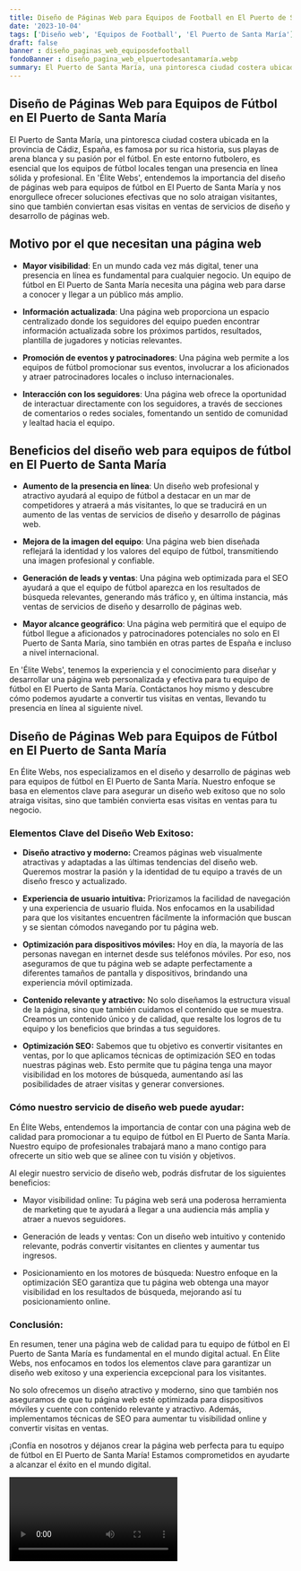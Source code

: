 ```yaml
---
title: Diseño de Páginas Web para Equipos de Football en El Puerto de Santa María
date: '2023-10-04'
tags: ['Diseño web', 'Equipos de Football', 'El Puerto de Santa María']
draft: false
banner : diseño_paginas_web_equiposdefootball
fondoBanner : diseño_pagina_web_elpuertodesantamaría.webp
summary: El Puerto de Santa María, una pintoresca ciudad costera ubicada en la provincia de Cádiz, España, es famosa por su rica historia, sus playas de arena blanca y su pasión por el fútbol. En este entorno futbolero, es esencial que los equipos de fútbol locales tengan una presencia en línea sólida y profesional. En 'Élite Webs', entendemos la importancia del diseño de páginas web para equipos de fútbol en El Puerto de Santa María y nos enorgullece ofrecer soluciones efectivas que no solo atraigan visitantes, sino que también conviertan esas visitas en ventas de servicios de diseño y desarrollo de páginas web.
---
```


## Diseño de Páginas Web para Equipos de Fútbol en El Puerto de Santa María

El Puerto de Santa María, una pintoresca ciudad costera ubicada en la provincia de Cádiz, España, es famosa por su rica historia, sus playas de arena blanca y su pasión por el fútbol. En este entorno futbolero, es esencial que los equipos de fútbol locales tengan una presencia en línea sólida y profesional. En 'Élite Webs', entendemos la importancia del diseño de páginas web para equipos de fútbol en El Puerto de Santa María y nos enorgullece ofrecer soluciones efectivas que no solo atraigan visitantes, sino que también conviertan esas visitas en ventas de servicios de diseño y desarrollo de páginas web.

## Motivo por el que necesitan una página web

- **Mayor visibilidad**: En un mundo cada vez más digital, tener una presencia en línea es fundamental para cualquier negocio. Un equipo de fútbol en El Puerto de Santa María necesita una página web para darse a conocer y llegar a un público más amplio.

- **Información actualizada**: Una página web proporciona un espacio centralizado donde los seguidores del equipo pueden encontrar información actualizada sobre los próximos partidos, resultados, plantilla de jugadores y noticias relevantes.

- **Promoción de eventos y patrocinadores**: Una página web permite a los equipos de fútbol promocionar sus eventos, involucrar a los aficionados y atraer patrocinadores locales o incluso internacionales.

- **Interacción con los seguidores**: Una página web ofrece la oportunidad de interactuar directamente con los seguidores, a través de secciones de comentarios o redes sociales, fomentando un sentido de comunidad y lealtad hacia el equipo.

## Beneficios del diseño web para equipos de fútbol en El Puerto de Santa María

- **Aumento de la presencia en línea**: Un diseño web profesional y atractivo ayudará al equipo de fútbol a destacar en un mar de competidores y atraerá a más visitantes, lo que se traducirá en un aumento de las ventas de servicios de diseño y desarrollo de páginas web.

- **Mejora de la imagen del equipo**: Una página web bien diseñada reflejará la identidad y los valores del equipo de fútbol, transmitiendo una imagen profesional y confiable.

- **Generación de leads y ventas**: Una página web optimizada para el SEO ayudará a que el equipo de fútbol aparezca en los resultados de búsqueda relevantes, generando más tráfico y, en última instancia, más ventas de servicios de diseño y desarrollo de páginas web.

- **Mayor alcance geográfico**: Una página web permitirá que el equipo de fútbol llegue a aficionados y patrocinadores potenciales no solo en El Puerto de Santa María, sino también en otras partes de España e incluso a nivel internacional.

En 'Élite Webs', tenemos la experiencia y el conocimiento para diseñar y desarrollar una página web personalizada y efectiva para tu equipo de fútbol en El Puerto de Santa María. Contáctanos hoy mismo y descubre cómo podemos ayudarte a convertir tus visitas en ventas, llevando tu presencia en línea al siguiente nivel.

<GifSeo />

<Cta />

## Diseño de Páginas Web para Equipos de Fútbol en El Puerto de Santa María

En Élite Webs, nos especializamos en el diseño y desarrollo de páginas web para equipos de fútbol en El Puerto de Santa María. Nuestro enfoque se basa en elementos clave para asegurar un diseño web exitoso que no solo atraiga visitas, sino que también convierta esas visitas en ventas para tu negocio.

### Elementos Clave del Diseño Web Exitoso:

- **Diseño atractivo y moderno:** Creamos páginas web visualmente atractivas y adaptadas a las últimas tendencias del diseño web. Queremos mostrar la pasión y la identidad de tu equipo a través de un diseño fresco y actualizado.

- **Experiencia de usuario intuitiva:** Priorizamos la facilidad de navegación y una experiencia de usuario fluida. Nos enfocamos en la usabilidad para que los visitantes encuentren fácilmente la información que buscan y se sientan cómodos navegando por tu página web.

- **Optimización para dispositivos móviles:** Hoy en día, la mayoría de las personas navegan en internet desde sus teléfonos móviles. Por eso, nos aseguramos de que tu página web se adapte perfectamente a diferentes tamaños de pantalla y dispositivos, brindando una experiencia móvil optimizada.

- **Contenido relevante y atractivo:** No solo diseñamos la estructura visual de la página, sino que también cuidamos el contenido que se muestra. Creamos un contenido único y de calidad, que resalte los logros de tu equipo y los beneficios que brindas a tus seguidores.

- **Optimización SEO:** Sabemos que tu objetivo es convertir visitantes en ventas, por lo que aplicamos técnicas de optimización SEO en todas nuestras páginas web. Esto permite que tu página tenga una mayor visibilidad en los motores de búsqueda, aumentando así las posibilidades de atraer visitas y generar conversiones.

### Cómo nuestro servicio de diseño web puede ayudar:

En Élite Webs, entendemos la importancia de contar con una página web de calidad para promocionar a tu equipo de fútbol en El Puerto de Santa María. Nuestro equipo de profesionales trabajará mano a mano contigo para ofrecerte un sitio web que se alinee con tu visión y objetivos.

Al elegir nuestro servicio de diseño web, podrás disfrutar de los siguientes beneficios:

- Mayor visibilidad online: Tu página web será una poderosa herramienta de marketing que te ayudará a llegar a una audiencia más amplia y atraer a nuevos seguidores.

- Generación de leads y ventas: Con un diseño web intuitivo y contenido relevante, podrás convertir visitantes en clientes y aumentar tus ingresos.

- Posicionamiento en los motores de búsqueda: Nuestro enfoque en la optimización SEO garantiza que tu página web obtenga una mayor visibilidad en los resultados de búsqueda, mejorando así tu posicionamiento online.

### Conclusión:

En resumen, tener una página web de calidad para tu equipo de fútbol en El Puerto de Santa María es fundamental en el mundo digital actual. En Élite Webs, nos enfocamos en todos los elementos clave para garantizar un diseño web exitoso y una experiencia excepcional para los visitantes.

No solo ofrecemos un diseño atractivo y moderno, sino que también nos aseguramos de que tu página web esté optimizada para dispositivos móviles y cuente con contenido relevante y atractivo. Además, implementamos técnicas de SEO para aumentar tu visibilidad online y convertir visitas en ventas.

¡Confía en nosotros y déjanos crear la página web perfecta para tu equipo de fútbol en El Puerto de Santa María! Estamos comprometidos en ayudarte a alcanzar el éxito en el mundo digital.

<Video />

<CtaBot job='Equipos de Football' city='El Puerto de Santa María'/>

<Gmaps query='El Puerto de Santa María+españa+maps' />